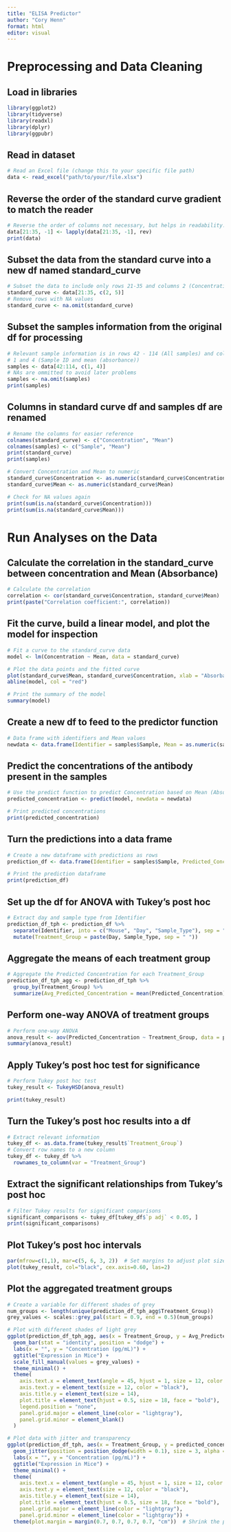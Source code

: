 ```yaml
---
title: "ELISA Predictor"
author: "Cory Henn"
format: html
editor: visual
---
```


# Preprocessing and Data Cleaning

## Load in libraries

```r
library(ggplot2)
library(tidyverse)
library(readxl)
library(dplyr)
library(ggpubr)
```

## Read in dataset

```r
# Read an Excel file (change this to your specific file path)
data <- read_excel("path/to/your/file.xlsx")
```

## Reverse the order of the standard curve gradient to match the reader

```r
# Reverse the order of columns not necessary, but helps in readability. Alternatively, just subset the data of interest
data[21:35, -1] <- lapply(data[21:35, -1], rev)
print(data)
```

## Subset the data from the standard curve into a new df named standard_curve

```r
# Subset the data to include only rows 21-35 and columns 2 (Concentration) and 5 (Mean)
standard_curve <- data[21:35, c(2, 5)]
# Remove rows with NA values
standard_curve <- na.omit(standard_curve)
```

## Subset the samples information from the original df for processing

```r
# Relevant sample information is in rows 42 - 114 (All samples) and columns
# 1 and 4 (Sample ID and mean (absorbance))
samples <- data[42:114, c(1, 4)]
# NAs are ommitted to avoid later problems
samples <- na.omit(samples)
print(samples)
```

## Columns in standard curve df and samples df are renamed

```r
# Rename the columns for easier reference
colnames(standard_curve) <- c("Concentration", "Mean")
colnames(samples) <- c("Sample", "Mean")
print(standard_curve)
print(samples)

# Convert Concentration and Mean to numeric
standard_curve$Concentration <- as.numeric(standard_curve$Concentration)
standard_curve$Mean <- as.numeric(standard_curve$Mean)

# Check for NA values again
print(sum(is.na(standard_curve$Concentration)))
print(sum(is.na(standard_curve$Mean)))
```

# Run Analyses on the Data

## Calculate the correlation in the standard_curve between concentration and Mean (Absorbance)

```r
# Calculate the correlation
correlation <- cor(standard_curve$Concentration, standard_curve$Mean)
print(paste("Correlation coefficient:", correlation))
```

## Fit the curve, build a linear model, and plot the model for inspection

```r
# Fit a curve to the standard_curve data
model <- lm(Concentration ~ Mean, data = standard_curve)

# Plot the data points and the fitted curve
plot(standard_curve$Mean, standard_curve$Concentration, xlab = "Absorbance", ylab = "Concentration", main = "Standard Protein Curve")
abline(model, col = "red")

# Print the summary of the model
summary(model)
```

## Create a new df to feed to the predictor function

```r
# Data frame with identifiers and Mean values
newdata <- data.frame(Identifier = samples$Sample, Mean = as.numeric(samples$Mean))

```

## Predict the concentrations of the antibody present in the samples

```r
# Use the predict function to predict Concentration based on Mean (Absorbance)
predicted_concentration <- predict(model, newdata = newdata)

# Print predicted concentrations
print(predicted_concentration)
```

## Turn the predictions into a data frame

```r
# Create a new dataframe with predictions as rows
prediction_df <- data.frame(Identifier = samples$Sample, Predicted_Concentration = predicted_concentration)

# Print the prediction dataframe
print(prediction_df)
```

## Set up the df for ANOVA with Tukey's post hoc

```r
# Extract day and sample type from Identifier
prediction_df_tph <- prediction_df %>%
  separate(Identifier, into = c("Mouse", "Day", "Sample_Type"), sep = " ") %>%
  mutate(Treatment_Group = paste(Day, Sample_Type, sep = " "))
```

## Aggregate the means of each treatment group

```r
# Aggregate the Predicted Concentration for each Treatment_Group
prediction_df_tph_agg <- prediction_df_tph %>%
  group_by(Treatment_Group) %>%
  summarize(Avg_Predicted_Concentration = mean(Predicted_Concentration))
```

## Perform one-way ANOVA of treatment groups

```r
# Perform one-way ANOVA
anova_result <- aov(Predicted_Concentration ~ Treatment_Group, data = prediction_df_tph)
summary(anova_result)
```

## Apply Tukey's post hoc test for significance

```r
# Perform Tukey post hoc test
tukey_result <- TukeyHSD(anova_result)

print(tukey_result)
```

## Turn the Tukey's post hoc results into a df

```r
# Extract relevant information
tukey_df <- as.data.frame(tukey_result$`Treatment_Group`)
# Convert row names to a new column
tukey_df <- tukey_df %>%
  rownames_to_column(var = "Treatment_Group")
```

## Extract the significant relationships from Tukey's post hoc

```r
# Filter Tukey results for significant comparisons
significant_comparisons <- tukey_df[tukey_df$`p adj` < 0.05, ]
print(significant_comparisons)
```

## Plot Tukey's post hoc intervals

```r
par(mfrow=c(1,1), mar=c(5, 6, 3, 2))  # Set margins to adjust plot size
plot(tukey_result, col="black", cex.axis=0.60, las=2)
```

## Plot the aggregated treatment groups

```r
# Create a variable for different shades of grey
num_groups <- length(unique(prediction_df_tph_agg$Treatment_Group))
grey_values <- scales::grey_pal(start = 0.9, end = 0.5)(num_groups)

# Plot with different shades of light grey
ggplot(prediction_df_tph_agg, aes(x = Treatment_Group, y = Avg_Predicted_Concentration, fill = as.factor(Treatment_Group))) +
  geom_bar(stat = "identity", position = "dodge") +
  labs(x = "", y = "Concentration (pg/mL)") +
  ggtitle("Expression in Mice") +
  scale_fill_manual(values = grey_values) +
  theme_minimal() +
  theme(
    axis.text.x = element_text(angle = 45, hjust = 1, size = 12, color = "black"),
    axis.text.y = element_text(size = 12, color = "black"),
    axis.title.y = element_text(size = 14),
    plot.title = element_text(hjust = 0.5, size = 18, face = "bold"),
    legend.position = "none",
    panel.grid.major = element_line(color = "lightgray"),
    panel.grid.minor = element_blank()
  )
```

```r
# Plot data with jitter and transparency
ggplot(prediction_df_tph, aes(x = Treatment_Group, y = predicted_concentration, color = Mouse)) +
  geom_jitter(position = position_dodge(width = 0.1), size = 3, alpha = 0.5) +  # Add jitter and transparency
  labs(x = "", y = "Concentration (pg/mL)") +
  ggtitle("Expression in Mice") +
  theme_minimal() +
  theme(
    axis.text.x = element_text(angle = 45, hjust = 1, size = 12, color = "black"),
    axis.text.y = element_text(size = 12, color = "black"),
    axis.title.y = element_text(size = 14),
    plot.title = element_text(hjust = 0.5, size = 18, face = "bold"),
    panel.grid.major = element_line(color = "lightgray"),
    panel.grid.minor = element_line(color = "lightgray")) + 
  theme(plot.margin = margin(0.7, 0.7, 0.7, 0.7, "cm"))  # Shrink the plot
  
```
